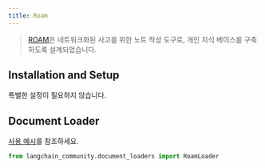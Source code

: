 ```yaml
---
title: Roam
---
```


>[ROAM](https://roamresearch.com/)은 네트워크화된 사고를 위한 노트 작성 도구로, 개인 지식 베이스를 구축하도록 설계되었습니다.

## Installation and Setup

특별한 설정이 필요하지 않습니다.



## Document Loader

[사용 예시](/oss/integrations/document_loaders/roam)를 참조하세요.

```python
from langchain_community.document_loaders import RoamLoader
```